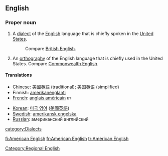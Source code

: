 ==English==
{{wikipedia}}
===Proper noun===
{{en-proper noun|sg=[[American]] [[English]]}}
# A [[dialect]] of the [[English]] language that is chiefly spoken in the [[United States]].
#: Compare [[British English]].
# An [[orthography]] of the English language that is chiefly used in the United States.  Compare [[Commonwealth English]].

====Translations====
{{top}}
*[[Chinese]]: [[美國英語]] (traditional); [[美国英语]] (simplified)
*Finnish: [[amerikanenglanti]]
*[[French]]: [[anglais américain]] ''m''
{{mid}}
*[[Korean]]: [[미국 영어]] ([[美國英語]])
*[[Swedish]]: [[amerikansk engelska]]
*[[Russian]]: американский английский
{{bottom}}

[[Category:Regional English]]
[[category:Dialects]]

[[fi:American English]]
[[fr:American English]]
[[tr:American English]]